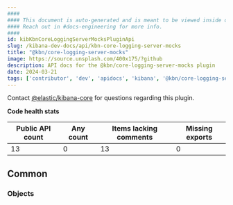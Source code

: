 ```yaml
---
####
#### This document is auto-generated and is meant to be viewed inside our experimental, new docs system.
#### Reach out in #docs-engineering for more info.
####
id: kibKbnCoreLoggingServerMocksPluginApi
slug: /kibana-dev-docs/api/kbn-core-logging-server-mocks
title: "@kbn/core-logging-server-mocks"
image: https://source.unsplash.com/400x175/?github
description: API docs for the @kbn/core-logging-server-mocks plugin
date: 2024-03-21
tags: ['contributor', 'dev', 'apidocs', 'kibana', '@kbn/core-logging-server-mocks']
---
```




Contact [@elastic/kibana-core](https://github.com/orgs/elastic/teams/kibana-core) for questions regarding this plugin.

**Code health stats**

| Public API count  | Any count | Items lacking comments | Missing exports |
|-------------------|-----------|------------------------|-----------------|
| 13 | 0 | 13 | 0 |

## Common

### Objects
<DocDefinitionList data={kbnCoreLoggingServerMocksObj.common.objects}/>

